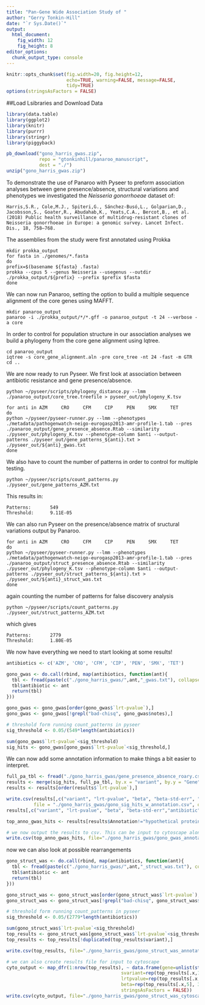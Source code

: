 ```yaml
---
title: "Pan-Gene Wide Association Study of "
author: "Gerry Tonkin-Hill"
date: "`r Sys.Date()`"
output: 
  html_document:
    fig_width: 12
    fig_height: 8
editor_options: 
  chunk_output_type: console
---
```


```r
knitr::opts_chunk$set(fig.width=20, fig.height=12,
                      echo=TRUE, warning=FALSE, message=FALSE,
                      tidy=TRUE)
options(stringsAsFactors = FALSE)
```

##Load Lsibraries and Download Data

```r
library(data.table)
library(ggplot2)
library(knitr)
library(purrr)
library(stringr)
library(piggyback)
```

```r
pb_download("gono_harris_gwas.zip", 
            repo = "gtonkinhill/panaroo_manuscript", 
            dest = "./")
unzip("gono_harris_gwas.zip")
```

To demonstrate the use of Panaroo with Pyseer to preform association analyses between gene presence/absence, structural variations and phenotypes we investigated the *Neisseria gonorrhoeae* dataset of:

```
Harris,S.R., Cole,M.J., Spiteri,G., Sánchez-Busó,L., Golparian,D., Jacobsson,S., Goater,R., Abudahab,K., Yeats,C.A., Bercot,B., et al. (2018) Public health surveillance of multidrug-resistant clones of Neisseria gonorrhoeae in Europe: a genomic survey. Lancet Infect. Dis., 18, 758–768.
```

The assemblies from the study were first annotated using Prokka

```
mkdir prokka_output
for fasta in ./genomes/*.fasta
do
prefix=$(basename ${fasta} .fasta)
prokka --cpus 5 --genus Neisseria --usegenus --outdir ./prokka_output/${prefix} --prefix $prefix $fasta
done
```

We can now run Panaroo, setting the option to build a multiple sequence alignment of the core genes using MAFFT.

```
mkdir panaroo_output
panaroo -i ./prokka_output/*/*.gff -o panaroo_output -t 24 --verbose -a core
```

In order to control for population structure in our association analyses we build a phylogeny from the core gene alignment using Iqtree. 

```
cd panaroo_output
iqtree -s core_gene_alignment.aln -pre core_tree -nt 24 -fast -m GTR
cd ..
```

We are now ready to run Pyseer. We first look at association between antibiotic resistance and gene presence/absence.

```
python ~/pyseer/scripts/phylogeny_distance.py --lmm ./panaroo_output/core_tree.treefile > pyseer_out/phylogeny_K.tsv

for anti in AZM     CRO     CFM     CIP     PEN     SMX     TET
do
python ~/pyseer/pyseer-runner.py --lmm --phenotypes ./metadata/pathogenwatch-neigo-eurogasp2013-amr-profile-1.tab --pres ./panaroo_output/gene_presence_absence.Rtab --similarity ./pyseer_out/phylogeny_K.tsv --phenotype-column $anti --output-patterns ./pyseer_out/gene_patterns_${anti}.txt > ./pyseer_out/${anti}_gwas.txt
done
```

We also have to count the number of patterns in order to control for multiple testing.

```
python ~/pyseer/scripts/count_patterns.py ./pyseer_out/gene_patterns_AZM.txt
```

This results in:

```
Patterns:       549
Threshold:      9.11E-05
```

We can also run Pyseer on the presence/absence matrix of sructural variations output by Panaroo.

```
for anti in AZM     CRO     CFM     CIP     PEN     SMX     TET
do
python ~/pyseer/pyseer-runner.py --lmm --phenotypes ./metadata/pathogenwatch-neigo-eurogasp2013-amr-profile-1.tab --pres ./panaroo_output/struct_presence_absence.Rtab --similarity ./pyseer_out/phylogeny_K.tsv --phenotype-column $anti --output-patterns ./pyseer_out/struct_patterns_${anti}.txt > ./pyseer_out/${anti}_struct_was.txt
done
```

again counting the number of patterns for false discovery analysis

```
python ~/pyseer/scripts/count_patterns.py ./pyseer_out/struct_patterns_AZM.txt
```

which gives

```
Patterns:       2779
Threshold:      1.80E-05
```

We now have everything we need to start looking at some results!

```r
antibiotics <- c('AZM', 'CRO', 'CFM', 'CIP', 'PEN', 'SMX', 'TET')

gono_gwas <- do.call(rbind, map(antibiotics, function(ant){
  tbl <- fread(paste(c("./gono_harris_gwas/",ant,"_gwas.txt"), collapse = ""), data.table = FALSE)
  tbl$antibiotic <- ant
  return(tbl)
}))

gono_gwas <- gono_gwas[order(gono_gwas$`lrt-pvalue`),]
gono_gwas <- gono_gwas[!grepl("bad-chisq", gono_gwas$notes),]

# threshold form running count_patterns in pyseer
sig_threshold <- 0.05/(549*length(antibiotics))

sum(gono_gwas$`lrt-pvalue`<sig_threshold)
sig_hits <- gono_gwas[gono_gwas$`lrt-pvalue`<sig_threshold,]
```

We can now add some annotation information to make things a bit easier to interpret.

```r
full_pa_tbl <- fread("./gono_harris_gwas/gene_presence_absence_roary.csv", data.table = FALSE)
results <- merge(sig_hits, full_pa_tbl, by.x = "variant", by.y = "Gene", all.x = TRUE)
results <- results[order(results$`lrt-pvalue`),]

write.csv(results[,c("variant", "lrt-pvalue", "beta", "beta-std-err", "Annotation")],
          file = "./gono_harris_gwas/gono_sig_hits_w_annotation.csv", quote = FALSE)
results[,c("variant", "lrt-pvalue", "beta", "beta-std-err","antibiotic", "Annotation")]

top_anno_gwas_hits <- results[results$Annotation!="hypothetical protein",c("variant", "lrt-pvalue", "beta", "beta-std-err", "antibiotic","Annotation")]

# we now output the results to csv. This can be input to cytoscape along with the final graph from Panaroo for visualisation.
write.csv(top_anno_gwas_hits, file="./gono_harris_gwas/gono_gwas_annotated.csv", quote = FALSE)
```

now we can also look at possible rearrangements

```r
gono_struct_was <- do.call(rbind, map(antibiotics, function(ant){
  tbl <- fread(paste(c("./gono_harris_gwas/",ant,"_struct_was.txt"), collapse = ""), data.table = FALSE)
  tbl$antibiotic <- ant
  return(tbl)
}))

gono_struct_was <- gono_struct_was[order(gono_struct_was$`lrt-pvalue`),]
gono_struct_was <- gono_struct_was[!grepl("bad-chisq", gono_struct_was$notes),]

# threshold form running count_patterns in pyseer
sig_threshold <- 0.05/(2779*length(antibiotics))

sum(gono_struct_was$`lrt-pvalue`<sig_threshold)
top_results <- gono_struct_was[gono_struct_was$`lrt-pvalue`<sig_threshold,]
top_results <- top_results[!duplicated(top_results$variant),]

write.csv(top_results, file="./gono_harris_gwas/gono_struct_was_annotated.csv", quote = FALSE)

# we can also create results file for input to cytoscape
cyto_output <- map_dfr(1:nrow(top_results), ~ data.frame(gene=unlist(str_split(top_results[.x,1], "-")),
                                          svariant=rep(top_results[.x,1], 3),
                                          lrtpvalue=rep(top_results[.x,4], 3),
                                          beta=rep(top_results[.x,5], 3), 
                                          stringsAsFactors = FALSE))
write.csv(cyto_output, file="./gono_harris_gwas/gono_struct_was_cytoscape_output.csv", quote = FALSE, row.names = FALSE)
```
